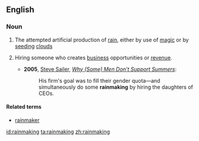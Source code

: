 ==English==
{{wikipedia}}
===Noun===
{{en-noun|-}}

# The attempted artificial production of [[rain]], either by use of [[magic]] or by [[seeding]] [[cloud]]s
# {{context|US|informal}} Hiring someone who creates [[business]] opportunities or [[revenue]].
#* '''2005''', [[w:Steve Sailer|Steve Sailer]], ''[http://www.vdare.com/sailer/050306_summers.htm Why (Some) Men Don’t Support Summers]'':
#*: His firm's goal was to fill their gender quota—and simultaneously do some '''rainmaking''' by hiring the daughters of CEOs.

====Related terms====
* [[rainmaker]]

[[id:rainmaking]]
[[ta:rainmaking]]
[[zh:rainmaking]]